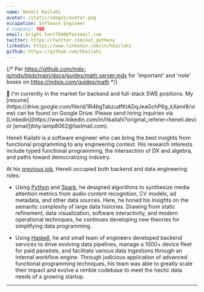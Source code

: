 ```yaml
---
name: Heneli Kailahi
avatar: /static/images/avatar.png
occupation: Software Engineer
# company: TBD
email: bright.tent7049@fastmail.com
twitter: https://twitter.com/kat_getheny
linkedin: https://www.linkedin.com/in/hkailahi
github: https://github.com/hkailahi
---
```

{/* Per https://github.com/mdx-js/mdx/blob/main/docs/guides/math.server.mdx for 'important' and 'note' boxes on https://mdxjs.com/guides/math */}

<Note type='info'>
👋 I'm currently in the market for backend and full-stack SWE positions. My [resume](https://drive.google.com/file/d/1R4bgTakzudfKtADqJeaGchP6g_kXamI8/view) can be found on Google Drive. Please send hiring inquiries via [Linkedin](https://www.linkedin.com/in/hkailahi?original_referer=heneli.dev) or [email](tiny.lamp8062@fastmail.com).
</Note>

Heneli Kailahi is a software engineer who can bring the best insights from functional programming to any engineering context. His research interests include typed functional programming, the intersection of DX and algebra, and paths toward democratizing industry.

At his [previous job](https://www.tvisioninsights.com/), Heneli occupied both backend and data engineering roles:

* Using [Python](https://www.python.org/) and [Spark](https://spark.apache.org/), he designed algorithms to synthesize media attention metrics from audio content recognition, CV models, ad metadata, and other data sources. Here, he honed his insights on the semantic complexity of large data histories. Drawing from static refinement, data visualization, software interactivity, and modern operational techniques, he continues developing new theories for simplifying data programming.

* Using [Haskell](https://www.haskell.org/), he and small team of engineers developed backend services to drive evolving data pipelines, manage a 1000+ device fleet for paid panelists, and facilitate various data ingestions through an internal workflow engine. Through judicious application of advanced functional programming techniques, his team was able to greatly scale their impact and evolve a nimble codebase to meet the hectic data needs of a growing startup.

---
